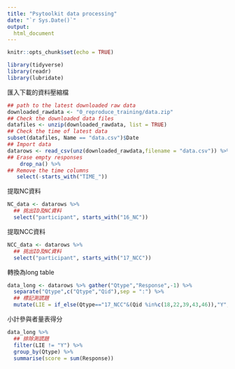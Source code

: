 ```yaml
---
title: "Psytoolkit data processing"
date: "`r Sys.Date()`"
output: 
  html_document
---
```


```r
knitr::opts_chunk$set(echo = TRUE)

library(tidyverse)
library(readr)
library(lubridate)
```

匯入下載的資料壓縮檔

```r
## path to the latest downloaded raw data
downloaded_rawdata <- "0_reproduce_training/data.zip"
## Check the downloaded data files
datafiles <- unzip(downloaded_rawdata, list = TRUE)
## Check the time of latest data 
subset(datafiles, Name == "data.csv")$Date
## Import data
datarows <- read_csv(unz(downloaded_rawdata,filename = "data.csv")) %>%
## Erase empty responses
    drop_na() %>%
## Remove the time columns
   select(-starts_with("TIME_"))
```
提取NC資料

```r
NC_data <- datarows %>% 
  ## 挑出ID及NC資料
  select("participant", starts_with("16_NC"))
```


提取NCC資料


```r
NCC_data <- datarows %>% 
  ## 挑出ID及NC資料
  select("participant", starts_with("17_NCC"))
```

轉換為long table

```r
data_long <- datarows %>% gather("Qtype","Response",-1) %>%
  separate("Qtype",c("Qtype","Qid"),sep = ":") %>%
  ## 標記測謊題
  mutate(LIE = if_else(Qtype=="17_NCC"&(Qid %in%c(18,22,39,43,46)),"Y","N"))
```

小計參與者量表得分

```r
data_long %>%
  ## 排除測謊題
  filter(LIE != "Y") %>%
  group_by(Qtype) %>%
  summarise(score = sum(Response))
```

